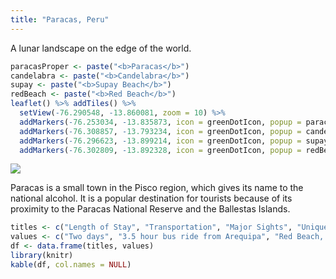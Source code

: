 ```yaml
---
title: "Paracas, Peru"
---
```


A lunar landscape on the edge of the world.

```r
paracasProper <- paste("<b>Paracas</b>")
candelabra <- paste("<b>Candelabra</b>")
supay <- paste("<b>Supay Beach</b>")
redBeach <- paste("<b>Red Beach</b>")
leaflet() %>% addTiles() %>%
  setView(-76.290548, -13.860081, zoom = 10) %>%
  addMarkers(-76.253034, -13.835873, icon = greenDotIcon, popup = paracasProper) %>%
  addMarkers(-76.308857, -13.793234, icon = greenDotIcon, popup = candelabra) %>%
  addMarkers(-76.296623, -13.899214, icon = greenDotIcon, popup = supay) %>%
  addMarkers(-76.302809, -13.892328, icon = greenDotIcon, popup = redBeach)
```

![](./images/Paracas/paracas7.png)

Paracas is a small town in the Pisco region, which gives its name to the national alcohol. It is a popular destination for tourists because of its proximity to the Paracas National Reserve and the Ballestas Islands.

```r
titles <- c("Length of Stay", "Transportation", "Major Sights", "Unique Foods", "Restaurant Recommendations")
values <- c("Two days", "3.5 hour bus ride from Arequipa", "Red Beach, Candeladra", "Pisco", "")
df <- data.frame(titles, values)
library(knitr)
kable(df, col.names = NULL)
```

